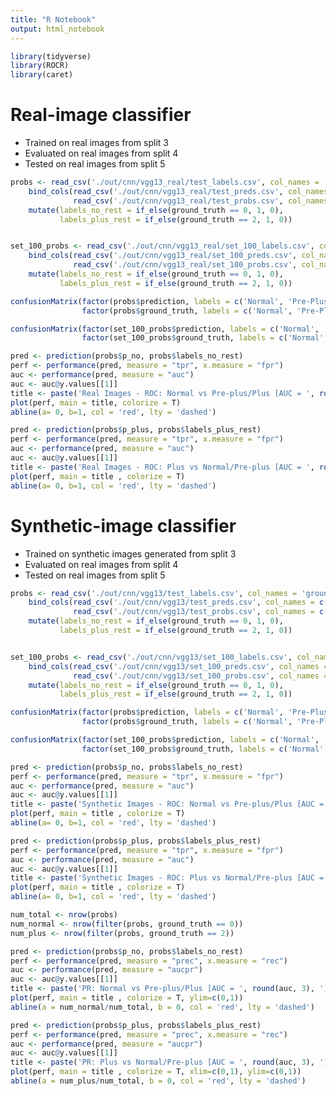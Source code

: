 ```yaml
---
title: "R Notebook"
output: html_notebook
---
```



```r
library(tidyverse)
library(ROCR)
library(caret)
```


# Real-image classifier
- Trained on real images from split 3
- Evaluated on real images from split 4
- Tested on real images from split 5

```r
probs <- read_csv('./out/cnn/vgg13_real/test_labels.csv', col_names = 'ground_truth') %>%
    bind_cols(read_csv('./out/cnn/vgg13_real/test_preds.csv', col_names = c('prediction')),
              read_csv('./out/cnn/vgg13_real/test_probs.csv', col_names = c('p_no', 'p_preplus', 'p_plus'))) %>%
    mutate(labels_no_rest = if_else(ground_truth == 0, 1, 0),
           labels_plus_rest = if_else(ground_truth == 2, 1, 0))


set_100_probs <- read_csv('./out/cnn/vgg13_real/set_100_labels.csv', col_names = 'ground_truth') %>%
    bind_cols(read_csv('./out/cnn/vgg13_real/set_100_preds.csv', col_names = c('prediction')),
              read_csv('./out/cnn/vgg13_real/set_100_probs.csv', col_names = c('p_no', 'p_preplus', 'p_plus'))) %>%
    mutate(labels_no_rest = if_else(ground_truth == 0, 1, 0),
           labels_plus_rest = if_else(ground_truth == 2, 1, 0))
```

```r
confusionMatrix(factor(probs$prediction, labels = c('Normal', 'Pre-Plus', 'Plus')),
                factor(probs$ground_truth, labels = c('Normal', 'Pre-Plus', 'Plus')))
```

```r
confusionMatrix(factor(set_100_probs$prediction, labels = c('Normal', 'Pre-Plus', 'Plus')),
                factor(set_100_probs$ground_truth, labels = c('Normal', 'Pre-Plus', 'Plus')))
```



```r
pred <- prediction(probs$p_no, probs$labels_no_rest)
perf <- performance(pred, measure = "tpr", x.measure = "fpr")
auc <- performance(pred, measure = "auc")
auc <- auc@y.values[[1]]
title <- paste('Real Images - ROC: Normal vs Pre-plus/Plus [AUC = ', round(auc, 3), ']', sep = '')
plot(perf, main = title, colorize = T)
abline(a= 0, b=1, col = 'red', lty = 'dashed')
```


```r
pred <- prediction(probs$p_plus, probs$labels_plus_rest)
perf <- performance(pred, measure = "tpr", x.measure = "fpr")
auc <- performance(pred, measure = "auc")
auc <- auc@y.values[[1]]
title <- paste('Real Images - ROC: Plus vs Normal/Pre-plus [AUC = ', round(auc, 3), ']', sep = '')
plot(perf, main = title , colorize = T)
abline(a= 0, b=1, col = 'red', lty = 'dashed')
```



# Synthetic-image classifier
- Trained on synthetic images generated from split 3
- Evaluated on real images from split 4
- Tested on real images from split 5

```r
probs <- read_csv('./out/cnn/vgg13/test_labels.csv', col_names = 'ground_truth') %>%
    bind_cols(read_csv('./out/cnn/vgg13/test_preds.csv', col_names = c('prediction')),
              read_csv('./out/cnn/vgg13/test_probs.csv', col_names = c('p_no', 'p_preplus', 'p_plus'))) %>%
    mutate(labels_no_rest = if_else(ground_truth == 0, 1, 0),
           labels_plus_rest = if_else(ground_truth == 2, 1, 0))


set_100_probs <- read_csv('./out/cnn/vgg13/set_100_labels.csv', col_names = 'ground_truth') %>%
    bind_cols(read_csv('./out/cnn/vgg13/set_100_preds.csv', col_names = c('prediction')),
              read_csv('./out/cnn/vgg13/set_100_probs.csv', col_names = c('p_no', 'p_preplus', 'p_plus'))) %>%
    mutate(labels_no_rest = if_else(ground_truth == 0, 1, 0),
           labels_plus_rest = if_else(ground_truth == 2, 1, 0))
```


```r
confusionMatrix(factor(probs$prediction, labels = c('Normal', 'Pre-Plus', 'Plus')),
                factor(probs$ground_truth, labels = c('Normal', 'Pre-Plus', 'Plus')))
```


```r
confusionMatrix(factor(set_100_probs$prediction, labels = c('Normal', 'Pre-Plus', 'Plus')),
                factor(set_100_probs$ground_truth, labels = c('Normal', 'Pre-Plus', 'Plus')))
```







```r
pred <- prediction(probs$p_no, probs$labels_no_rest)
perf <- performance(pred, measure = "tpr", x.measure = "fpr")
auc <- performance(pred, measure = "auc")
auc <- auc@y.values[[1]]
title <- paste('Synthetic Images - ROC: Normal vs Pre-plus/Plus [AUC = ', round(auc, 3), ']', sep = '')
plot(perf, main = title , colorize = T)
abline(a= 0, b=1, col = 'red', lty = 'dashed')
```



```r
pred <- prediction(probs$p_plus, probs$labels_plus_rest)
perf <- performance(pred, measure = "tpr", x.measure = "fpr")
auc <- performance(pred, measure = "auc")
auc <- auc@y.values[[1]]
title <- paste('Synthetic Images - ROC: Plus vs Normal/Pre-plus [AUC = ', round(auc, 3), ']', sep = '')
plot(perf, main = title , colorize = T)
abline(a= 0, b=1, col = 'red', lty = 'dashed')
```


```r
num_total <- nrow(probs)
num_normal <- nrow(filter(probs, ground_truth == 0))
num_plus <- nrow(filter(probs, ground_truth == 2))
```



```r
pred <- prediction(probs$p_no, probs$labels_no_rest)
perf <- performance(pred, measure = "prec", x.measure = "rec")
auc <- performance(pred, measure = "aucpr")
auc <- auc@y.values[[1]]
title <- paste('PR: Normal vs Pre-plus/Plus [AUC = ', round(auc, 3), ']', sep = '')
plot(perf, main = title , colorize = T, ylim=c(0,1))
abline(a = num_normal/num_total, b = 0, col = 'red', lty = 'dashed')
```



```r
pred <- prediction(probs$p_plus, probs$labels_plus_rest)
perf <- performance(pred, measure = "prec", x.measure = "rec")
auc <- performance(pred, measure = "aucpr")
auc <- auc@y.values[[1]]
title <- paste('PR: Plus vs Normal/Pre-plus [AUC = ', round(auc, 3), ']', sep = '')
plot(perf, main = title , colorize = T, xlim=c(0,1), ylim=c(0,1))
abline(a = num_plus/num_total, b = 0, col = 'red', lty = 'dashed')
```
